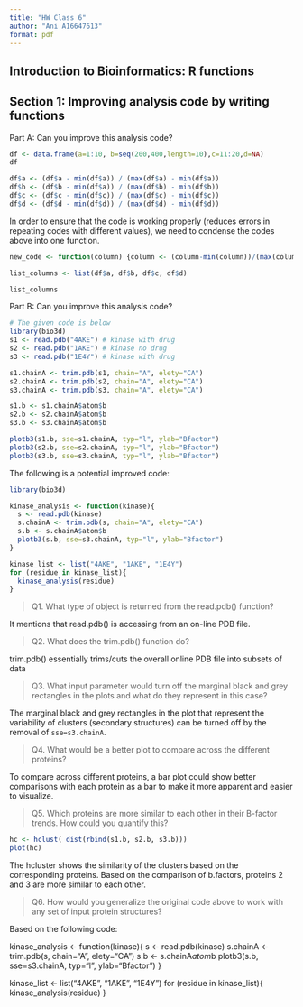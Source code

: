 ---
title: "HW Class 6"
author: "Ani A16647613"
format: pdf
---

## Introduction to Bioinformatics: R functions

## Section 1: Improving analysis code by writing functions

Part A: Can you improve this analysis code?
```{r}
df <- data.frame(a=1:10, b=seq(200,400,length=10),c=11:20,d=NA) 
df
```

```{r}
df$a <- (df$a - min(df$a)) / (max(df$a) - min(df$a))
df$b <- (df$b - min(df$a)) / (max(df$b) - min(df$b))
df$c <- (df$c - min(df$c)) / (max(df$c) - min(df$c))
df$d <- (df$d - min(df$d)) / (max(df$d) - min(df$d)) 
```

In order to ensure that the code is working properly (reduces errors in repeating codes with different values), we need to condense the codes above into one function.

```{r}
new_code <- function(column) {column <- (column-min(column))/(max(column) - min(column))}

list_columns <- list(df$a, df$b, df$c, df$d) 

list_columns

```
Part B: Can you improve this analysis code?
```{r} 
# The given code is below
library(bio3d)
s1 <- read.pdb("4AKE") # kinase with drug
s2 <- read.pdb("1AKE") # kinase no drug
s3 <- read.pdb("1E4Y") # kinase with drug

s1.chainA <- trim.pdb(s1, chain="A", elety="CA")
s2.chainA <- trim.pdb(s2, chain="A", elety="CA")
s3.chainA <- trim.pdb(s3, chain="A", elety="CA")

s1.b <- s1.chainA$atom$b
s2.b <- s2.chainA$atom$b
s3.b <- s3.chainA$atom$b

plotb3(s1.b, sse=s1.chainA, typ="l", ylab="Bfactor")
plotb3(s2.b, sse=s2.chainA, typ="l", ylab="Bfactor")
plotb3(s3.b, sse=s3.chainA, typ="l", ylab="Bfactor")
```

The following is a potential improved code:
```{r}
library(bio3d)

kinase_analysis <- function(kinase){
  s <- read.pdb(kinase)
  s.chainA <- trim.pdb(s, chain="A", elety="CA")
  s.b <- s.chainA$atom$b
  plotb3(s.b, sse=s3.chainA, typ="l", ylab="Bfactor")
}

kinase_list <- list("4AKE", "1AKE", "1E4Y")
for (residue in kinase_list){
  kinase_analysis(residue)
}

```

> Q1. What type of object is returned from the read.pdb() function?

It mentions that read.pdb() is accessing from an on-line PDB file.

> Q2. What does the trim.pdb() function do?

trim.pdb() essentially trims/cuts the overall online PDB file into subsets of data

> Q3. What input parameter would turn off the marginal black and grey rectangles in the plots and what do they represent in this case?

The marginal black and grey rectangles in the plot that represent the variability of clusters (secondary structures) can be turned off by the removal of `sse=s3.chainA`.

> Q4. What would be a better plot to compare across the different proteins?

To compare across different proteins, a bar plot could show better comparisons with each protein as a bar to make it more apparent and easier to visualize.

> Q5. Which proteins are more similar to each other in their B-factor trends. How could you quantify this?

```{r}
hc <- hclust( dist(rbind(s1.b, s2.b, s3.b)))
plot(hc)
```
The hcluster shows the similarity of the clusters based on the corresponding proteins. Based on the comparison of b.factors, proteins 2 and 3 are more similar to each other.

> Q6. How would you generalize the original code above to work with any set of input protein structures?

Based on the following code:

kinase_analysis <- function(kinase){
  s <- read.pdb(kinase)
  s.chainA <- trim.pdb(s, chain="A", elety="CA")
  s.b <- s.chainA$atom$b
  plotb3(s.b, sse=s3.chainA, typ="l", ylab="Bfactor")
}

kinase_list <- list("4AKE", "1AKE", "1E4Y")
for (residue in kinase_list){
  kinase_analysis(residue)
}


